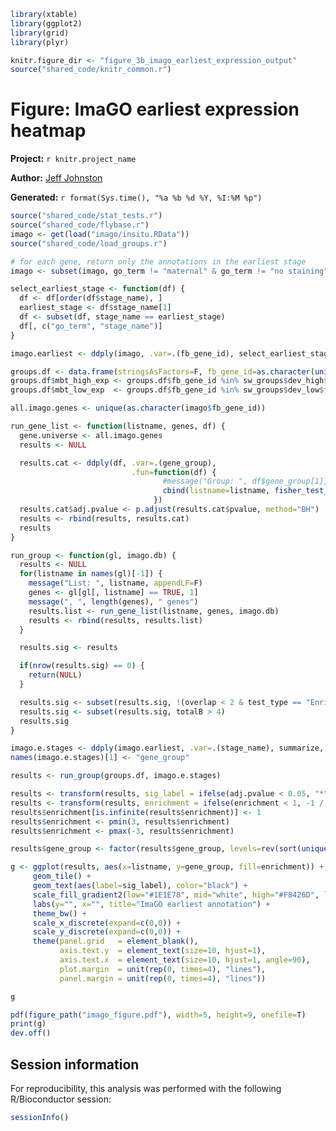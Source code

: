 ``` r
library(xtable)
library(ggplot2)
library(grid)
library(plyr)

knitr.figure_dir <- "figure_3b_imago_earliest_expression_output"
source("shared_code/knitr_common.r")
````

# Figure: ImaGO earliest expression heatmap

**Project:** `r knitr.project_name`

**Author:** [Jeff Johnston](mailto:jjj@stowers.org)

**Generated:** `r format(Sys.time(), "%a %b %d %Y, %I:%M %p")`

``` r

source("shared_code/stat_tests.r")
source("shared_code/flybase.r")
imago <- get(load("imago/insitu.RData"))
source("shared_code/load_groups.r")

# for each gene, return only the annotations in the earliest stage
imago <- subset(imago, go_term != "maternal" & go_term != "no staining")

select_earliest_stage <- function(df) {
  df <- df[order(df$stage_name), ]
  earliest_stage <- df$stage_name[1]
  df <- subset(df, stage_name == earliest_stage)
  df[, c("go_term", "stage_name")]
}

imago.earliest <- ddply(imago, .var=.(fb_gene_id), select_earliest_stage, .progress="text")

groups.df <- data.frame(stringsAsFactors=F, fb_gene_id=as.character(unique(flybase_txs()$fb_gene_id)))
groups.df$mbt_high_exp <- groups.df$fb_gene_id %in% sw_groups$dev_high$fb_gene_id
groups.df$mbt_low_exp  <- groups.df$fb_gene_id %in% sw_groups$dev_low$fb_gene_id

all.imago.genes <- unique(as.character(imago$fb_gene_id))

run_gene_list <- function(listname, genes, df) {
  gene.universe <- all.imago.genes
  results <- NULL

  results.cat <- ddply(df, .var=.(gene_group), 
                           .fun=function(df) { 
                                  #message("Group: ", df$gene_group[1], " genes: ", length(df$fb_gene_id))
                                  cbind(listname=listname, fisher_test_2x2(genes, df$fb_gene_id, gene.universe, verbose=FALSE)) 
                                })  
  results.cat$adj.pvalue <- p.adjust(results.cat$pvalue, method="BH")
  results <- rbind(results, results.cat)
  results
}

run_group <- function(gl, imago.db) {
  results <- NULL
  for(listname in names(gl)[-1]) {
    message("List: ", listname, appendLF=F)
    genes <- gl[gl[, listname] == TRUE, 1]
    message(", ", length(genes), " genes")
    results.list <- run_gene_list(listname, genes, imago.db)
    results <- rbind(results, results.list)
  }

  results.sig <- results

  if(nrow(results.sig) == 0) {
    return(NULL)
  }

  results.sig <- subset(results.sig, !(overlap < 2 & test_type == "Enrichment"))
  results.sig <- subset(results.sig, totalB > 4)
  results.sig
}

imago.e.stages <- ddply(imago.earliest, .var=.(stage_name), summarize, fb_gene_id=unique(fb_gene_id))
names(imago.e.stages)[1] <- "gene_group"

results <- run_group(groups.df, imago.e.stages)

results <- transform(results, sig_label = ifelse(adj.pvalue < 0.05, "*", ""))
results <- transform(results, enrichment = ifelse(enrichment < 1, -1 / enrichment, enrichment))
results$enrichment[is.infinite(results$enrichment)] <- 1
results$enrichment <- pmin(3, results$enrichment)
results$enrichment <- pmax(-3, results$enrichment)

results$gene_group <- factor(results$gene_group, levels=rev(sort(unique(as.character(results$gene_group)))))

g <- ggplot(results, aes(x=listname, y=gene_group, fill=enrichment)) + 
     geom_tile() + 
     geom_text(aes(label=sig_label), color="black") +
     scale_fill_gradient2(low="#1E1E78", mid="white", high="#F8426D", limits=c(-3, 3)) + 
     labs(y="", x="", title="ImaGO earliest annotation") +
     theme_bw() +
     scale_x_discrete(expand=c(0,0)) + 
     scale_y_discrete(expand=c(0,0)) +
     theme(panel.grid   = element_blank(),
           axis.text.y  = element_text(size=10, hjust=1),
           axis.text.x  = element_text(size=10, hjust=1, angle=90),
           plot.margin  = unit(rep(0, times=4), "lines"),
           panel.margin = unit(rep(0, times=4), "lines"))

````

``` r
g
````

``` r
pdf(figure_path("imago_figure.pdf"), width=5, height=9, onefile=T)
print(g)
dev.off()
````

## Session information

For reproducibility, this analysis was performed with the following R/Bioconductor session:

``` r
sessionInfo()
````
